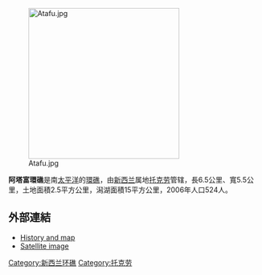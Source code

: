 {{Expand language|time=2018-02-07T09:38:24+00:00}}
{{Expand|time=2018-03-25T12:22:25+00:00}}
[[File:Atafu.jpg|300px]]

'''阿塔富環礁'''是南[[太平洋|太平洋]]的[[環礁|環礁]]，由[[新西兰|新西兰]]属地[[托克劳|托克劳]]管辖，長6.5公里、寬5.5公里，土地面積2.5平方公里，潟湖面積15平方公里，2006年人口524人。

== 外部連結 ==
* [http://www.janeresture.com/tokelau_islands/atafu.htm History and map] {{Wayback|url=http://www.janeresture.com/tokelau_islands/atafu.htm |date=20190116224527 }}
* [http://www.gesource.ac.uk/worldguide/html/image_1586.html Satellite image] {{Wayback|url=http://www.gesource.ac.uk/worldguide/html/image_1586.html |date=20060207091722 }}

{{coord|8|33|06|S|172|30|03|W|region:TK_type:isle|display=title}}
{{NewZealand-geo-stub}}

[[Category:新西兰环礁|Category:新西兰环礁]]
[[Category:托克劳|Category:托克劳]]